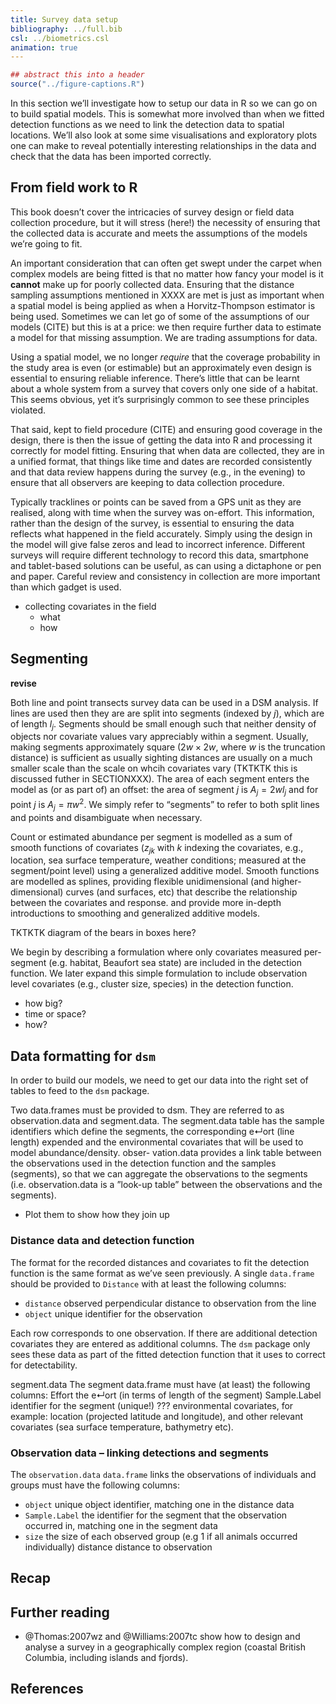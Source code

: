 ```yaml
---
title: Survey data setup
bibliography: ../full.bib
csl: ../biometrics.csl
animation: true
---
```


```r
## abstract this into a header
source("../figure-captions.R")
```

In this section we'll investigate how to setup our data in R so we can go on to build spatial models. This is somewhat more involved than when we fitted detection functions as we need to link the detection data to spatial locations. We'll also look at some sime visualisations and exploratory plots one can make to reveal potentially interesting relationships in the data and check that the data has been imported correctly.

## From field work to R

This book doesn't cover the intricacies of survey design or field data collection procedure, but it will stress (here!) the necessity of ensuring that the collected data is accurate and meets the assumptions of the models we're going to fit.

An important consideration that can often get swept under the carpet when complex models are being fitted is that no matter how fancy your model is it **cannot** make up for poorly collected data. Ensuring that the distance sampling assumptions mentioned in XXXX are met is just as important when a spatial model is being applied as when a Horvitz-Thompson estimator is being used. Sometimes we can let go of some of the assumptions of our models (CITE) but this is at a price: we then require further data to estimate a model for that missing assumption. We are trading assumptions for data.

Using a spatial model, we no longer *require* that the coverage probability in the study area is even (or estimable) but an approximately even design is essential to ensuring reliable inference. There's little that can be learnt about a whole system from a survey that covers only one side of a habitat. This seems obvious, yet it's surprisingly common to see these principles violated.

That said, kept to field procedure (CITE) and ensuring good coverage in the design, there is then the issue of getting the data into R and processing it correctly for model fitting. Ensuring that when data are collected, they are in a unified format, that things like time and dates are recorded consistently and that data review happens during the survey (e.g., in the evening) to ensure that all observers are keeping to data collection procedure.

Typically tracklines or points can be saved from a GPS unit as they are realised, along with time when the survey was on-effort. This information, rather than the design of the survey, is essential to ensuring the data reflects what happened in the field accurately. Simply using the design in the model will give false zeros and lead to incorrect inference. Different surveys will require different technology to record this data, smartphone and tablet-based solutions can be useful, as can using a dictaphone or pen and paper. Careful review and consistency in collection are more important than which gadget is used.

- collecting covariates in the field
  - what
  - how

## Segmenting


**revise**

Both line and point transects survey data can be used in a DSM analysis. If lines are used then they are are split into segments (indexed by $j$), which are of length $l_j$. Segments should be small enough such that neither density of objects nor covariate values vary appreciably within a segment. Usually, making segments approximately square ($2w\times 2w$, where $w$ is the truncation distance) is sufficient as usually sighting distances are usually on a much smaller scale than the scale on whcih covariates vary (TKTKTK this is discussed futher in SECTIONXXX). The area of each segment enters the model as (or as part of) an offset: the area of segment $j$ is $A_j = 2wl_j$ and for point $j$ is $A_j=\pi w^2$. We simply refer to "segments" to refer to both split lines and points and disambiguate when necessary.

Count or estimated abundance per  segment is modelled as a sum of smooth functions of covariates ($z_{jk}$ with $k$ indexing the covariates, e.g., location, sea surface temperature, weather conditions; measured at the segment/point level) using a generalized additive model. Smooth functions are modelled as splines, providing flexible unidimensional (and higher-dimensional) curves (and surfaces, etc) that describe the relationship between the covariates and response. \cite{Wood:2006wz} and \cite{ruppert2003semiparametric} provide more in-depth introductions to smoothing and generalized additive models.

TKTKTK diagram of the bears in boxes here?

We begin by describing a formulation where only covariates measured per-segment (e.g. habitat, Beaufort sea state) are included in the detection function. We later expand this simple formulation to include observation level covariates (e.g., cluster size, species) in the detection function.




- how big?
- time or space?
- how?


## Data formatting for `dsm`

In order to build our models, we need to get our data into the right set of tables to feed to the `dsm` package.


Two data.frames must be provided to dsm. They are referred to as observation.data and segment.data. The segment.data table has the sample identifiers which define the segments, the corresponding e↵ort (line length) expended and the environmental covariates that will be used to model abundance/density. obser- vation.data provides a link table between the observations used in the detection function and the samples (segments), so that we can aggregate the observations to the segments (i.e. observation.data is a ”look-up table” between the observations and the segments).

- Plot them to show how they join up



### Distance data and detection function

The format for the recorded distances and covariates to fit the detection function is the same format as we've seen previously. A single `data.frame` should be provided to `Distance` with at least the following columns:

* `distance` observed perpendicular distance to observation from the line
* `object` unique identifier for the observation

Each row corresponds to one observation. If there are additional detection covariates they are entered as additional columns. The `dsm` package only sees these data as part of the fitted detection function that it uses to correct for detectability.


segment.data
The segment data.frame must have (at least) the following columns:
Effort the e↵ort (in terms of length of the segment) Sample.Label identifier for the segment (unique!)
??? environmental covariates, for example: location (projected latitude and longitude), and other relevant covariates (sea surface temperature, bathymetry etc).


### Observation data -- linking detections and segments

The `observation.data` `data.frame` links the observations of individuals and groups must have the following columns:

- `object` unique object identifier, matching one in the distance data
- `Sample.Label` the identifier for the segment that the observation occurred in, matching one in the segment data
- `size` the size of each observed group (e.g 1 if all animals occurred individually) distance distance to observation





## Recap


## Further reading

- @Thomas:2007wz and @Williams:2007tc show how to design and analyse a survey in a geographically complex region (coastal British Columbia, including islands and fjords).

## References



